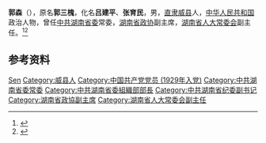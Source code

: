 {{Otheruses|other=名为张育民的其他人物|张育民}}

'''郭森'''（{{bd|1908年||2006年|11月18日}}），原名'''郭三槐'''，化名'''吕建平'''、'''张育民'''，男，[[直隶|直隶]][[威县|威县]]人，[[中华人民共和国|中华人民共和国]]政治人物，曾任[[中共湖南省委|中共湖南省委]]常委，[[湖南省政协|湖南省政协]]副主席，[[湖南省人大常委会|湖南省人大常委会]]副主任。<ref>{{Cite book|title=湖南大辞典|author=禹舜主编; 朱益民, 姚洪波, 易延绶等副主编|publisher=新华出版社|year=1995|isbn=|location=北京|pages=}}</ref><ref>{{Cite book|title=湖南百科全书|author=禹舜主编; 洪期钧副主编|publisher=岳麓书社|year=1999|isbn=|location=长沙|pages=}}</ref>

== 参考资料 ==
{{reflist}}

{{Authority control}}

{{DEFAULTSORT:Gup郭}}
[[Category:郭姓|Sen]]
[[Category:威县人|Category:威县人]]
[[Category:中国共产党党员_(1929年入党)|Category:中国共产党党员 (1929年入党)]]
[[Category:中共湖南省委常委|Category:中共湖南省委常委]]
[[Category:中共湖南省委組織部部長|Category:中共湖南省委組織部部長]]
[[Category:中共湖南省纪委副书记|Category:中共湖南省纪委副书记]]
[[Category:湖南省政協副主席|Category:湖南省政協副主席]]
[[Category:湖南省人大常委会副主任|Category:湖南省人大常委会副主任]]


{{中国人物小作品}}